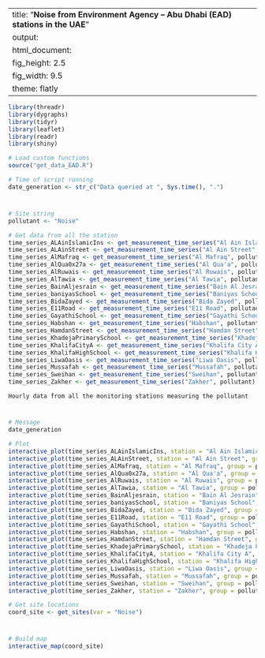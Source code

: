 
---
title: "**Noise from Environment Agency – Abu Dhabi (EAD) stations in the UAE**"
output:
  html_document:
    fig_height: 2.5
    fig_width: 9.5
    theme: flatly
---

```{r set_up, message = FALSE, echo = FALSE, warning = FALSE}
library(threadr)
library(dygraphs)
library(tidyr)
library(leaflet)
library(readr)
library(shiny)

# Load custom functions
source("get_data_EAD.R")

# Time of script running
date_generation <- str_c("Data queried at ", Sys.time(), ".")
```
# 

## 
```{r import_data, message = FALSE, echo = FALSE, results = "hide", cache = TRUE, warning = FALSE}

# Site string
pollutant <- "Noise"

# Get data from all the station
time_series_ALAinIslamicIns <- get_measurement_time_series("Al Ain Islamic Ins", pollutant)
time_series_ALAinStreet <- get_measurement_time_series("Al Ain Street", pollutant)
time_series_AlMafraq <- get_measurement_time_series("Al Mafraq", pollutant)
time_series_AlQua0x27a <- get_measurement_time_series("Al Qua'a", pollutant)
time_series_AlRuwais <- get_measurement_time_series("Al Ruwais", pollutant)
time_series_AlTawia <- get_measurement_time_series("Al Tawia", pollutant)
time_series_BainAljesrain <- get_measurement_time_series("Bain Al Jesrain", pollutant)
time_series_baniyasSchool <- get_measurement_time_series("Baniyas School", pollutant)
time_series_BidaZayed <- get_measurement_time_series("Bida Zayed", pollutant)
time_series_E11Road <- get_measurement_time_series("E11 Road", pollutant)
time_series_GayathiSchool <- get_measurement_time_series("Gayathi School", pollutant)
time_series_Habshan <- get_measurement_time_series("Habshan", pollutant)
time_series_HamdanStreet <- get_measurement_time_series("Hamdan Street", pollutant)
time_series_KhadejaPrimarySchool <- get_measurement_time_series("Khadeja Primary School", pollutant)
time_series_KhalifaCityA <- get_measurement_time_series("Khalifa City A", pollutant)
time_series_KhalifaHighSchool <- get_measurement_time_series("Khalifa High School", pollutant)
time_series_LiwaOasis <- get_measurement_time_series("Liwa Oasis", pollutant)
time_series_Mussafah <- get_measurement_time_series("Mussafah", pollutant)
time_series_Sweihan <- get_measurement_time_series("Sweihan", pollutant)
time_series_Zakher <- get_measurement_time_series("Zakher", pollutant)
```

 `Hourly data from all the monitoring stations measuring the pollutant`
 
# 

## 

```{r plot_EAD_LAT, echo = FALSE, cache = TRUE}
# Message
date_generation

# Plot
interactive_plot(time_series_ALAinIslamicIns, station = "Al Ain Islamic Ins", group =   pollutant, pollu="Noise")
interactive_plot(time_series_ALAinStreet, station = "Al Ain Street", group = pollutant, pollu="Noise")
interactive_plot(time_series_AlMafraq, station = "Al Mafraq", group = pollutant, pollu="Noise")
interactive_plot(time_series_AlQua0x27a, station = "Al Qua'a", group = pollutant, pollu="Noise")
interactive_plot(time_series_AlRuwais, station = "Al Ruwais", group = pollutant, pollu="Noise")
interactive_plot(time_series_AlTawia, station = "Al Tawia", group = pollutant, pollu="Noise")
interactive_plot(time_series_BainAljesrain, station = "Bain Al Jesrain", group = pollutant, pollu="Noise")
interactive_plot(time_series_baniyasSchool, station = "Baniyas School", group = pollutant, pollu="Noise")
interactive_plot(time_series_BidaZayed, station = "Bida Zayed", group = pollutant, pollu="Noise")
interactive_plot(time_series_E11Road, station = "E11 Road", group = pollutant, pollu="Noise")
interactive_plot(time_series_GayathiSchool, station = "Gayathi School", group = pollutant, pollu="Noise")
interactive_plot(time_series_Habshan, station = "Habshan", group = pollutant, pollu="Noise")
interactive_plot(time_series_HamdanStreet, station = "Hamdan Street", group = pollutant, pollu="Noise")
interactive_plot(time_series_KhadejaPrimarySchool, station = "Khadeja Primary School", group = pollutant, pollu="Noise")
interactive_plot(time_series_KhalifaCityA, station = "Khalifa City A", group = pollutant, pollu="Noise")
interactive_plot(time_series_KhalifaHighSchool, station = "Khalifa High School", group =pollutant, pollu="Noise")
interactive_plot(time_series_LiwaOasis, station = "Liwa Oasis", group = pollutant, pollu="Noise")
interactive_plot(time_series_Mussafah, station = "Mussafah", group = pollutant, pollu="Noise")
interactive_plot(time_series_Sweihan, station = "Sweihan", group = pollutant, pollu="Noise")
interactive_plot(time_series_Zakher, station = "Zakher", group = pollutant, pollu="Noise")

```


```{r import_data_for_map, message = FALSE, echo = FALSE, results = "hide", cache = TRUE}
# Get site locations
coord_site <- get_sites(var = "Noise")

```
#
 
##

```{r map, fig.height = 8, echo = FALSE, message = FALSE, cache = TRUE}
# Build map
interactive_map(coord_site)
```

 
 